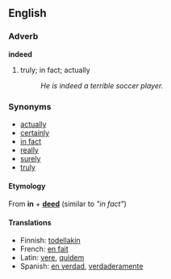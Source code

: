 ==English==
===Adverb===
'''indeed'''

# truly; in fact; actually
#:''He is indeed a terrible soccer player.''

===Synonyms===
*[[actually]]
*[[certainly]]
*[[in fact]]
*[[really]]
*[[surely]]
*[[truly]]

====Etymology====
From '''in''' + '''[[deed]]''' (similar to ''"in fact"'')

====Translations====
*Finnish: [[todellakin]]
*French: [[en fait]]
*Latin: [[vere]], [[quidem]]
*Spanish: [[en verdad]], [[verdaderamente]]